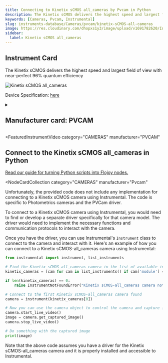 ```yaml
---
title: Connecting to Kinetix sCMOS all_cameras by Pvcam in Python
description: The Kinetix sCMOS delivers the highest speed and largest field of view with near-perfect 96% quantum efficiency
keywords: [Cameras, Pvcam, Instrumental]
slug: instruments-database/Cameras/pvcam/kinetix-sCMOS-all-cameras
image: https://res.cloudinary.com/dhopxs1y3/image/upload/v1691782620/Instruments/Cameras/Kinetix-sCMOS-all_cameras/Kinetix-sCMOS-all_cameras.png
sidebar:
  label: Kinetix sCMOS all_cameras
---
```



## Instrument Card

The Kinetix sCMOS delivers the highest speed and largest field of view with near-perfect 96% quantum efficiency

![Kinetix sCMOS all_cameras](https://res.cloudinary.com/dhopxs1y3/image/upload/v1691782620/Instruments/Cameras/Kinetix-sCMOS-all_cameras/Kinetix-sCMOS-all_cameras.png)

Device Specification: [here](https://www.photometrics.com/wp-content/uploads/2023/03/Kinetix-Datasheet-Rev-A3-08032023.pdf)

<details style={{ marginTop: "15px"}}>
<summary><h2 style={{display:'inline'}}>Manufacturer card: PVCAM</h2></summary>

![PVCAM](https://res.cloudinary.com/dhopxs1y3/image/upload/v1692812958/Instruments/Vendor%20Logos/Teledyne_technologies.png)

**Teledyne** provides enabling technologies to sense, transmit and analyze information for industrial growth markets.

- Headquarters: USA
- Yearly Revenue (millions, USD): 4614
- Vendor Website: [here](https://www.teledyne.com)

</details>


<FeaturedInstrumentVideo
  category="CAMERAS"
  manufacturer="PVCAM"
></FeaturedInstrumentVideo>

## Connect to the Kinetix sCMOS all_cameras in Python

[Read our guide for turning Python scripts into Flojoy nodes.](https://docs.flojoy.ai/contribution/blocks/custom-flojoy-block/)


<Tabs>
<TabItem value="Flojoy" label="Flojoy" className="flojoy-instrument-tabs">

<NodeCardCollection
  category="CAMERAS"
  manufacturer="Pvcam"
></NodeCardCollection>

</TabItem>
<TabItem value="Instrumental" label="Instrumental">

Unfortunately, the provided code does not include any implementation for connecting to a Kinetix sCMOS camera using Instrumental. The code is specific to Photometrics cameras and the PVCam driver.

To connect to a Kinetix sCMOS camera using Instrumental, you would need to find or develop a separate driver specifically for that camera model. The driver would need to implement the necessary functions and communication protocols to interact with the camera.

Once you have the driver, you can use Instrumental's `Instrument` class to connect to the camera and interact with it. Here's an example of how you can connect to a Kinetix sCMOS-all_cameras camera using Instrumental:

```python
from instrumental import instrument, list_instruments

# Find the Kinetix sCMOS-all_cameras camera in the list of available instruments
kinetix_cameras = [cam for cam in list_instruments() if cam['module'] == 'cameras.kinetix_scmos']

if len(kinetix_cameras) == 0:
    raise InstrumentNotFoundError("Kinetix sCMOS-all_cameras camera not found")

# Connect to the first Kinetix sCMOS-all_cameras camera found
camera = instrument(kinetix_cameras[0])

# Now you can use the camera object to control the camera and capture images
camera.start_live_video()
image = camera.get_captured_image()
camera.stop_live_video()

# Do something with the captured image
print(image)
```

Note that the above code assumes you have a driver for the Kinetix sCMOS-all_cameras camera and it is properly installed and accessible to Instrumental.

</TabItem>
</Tabs>
